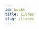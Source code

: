 ```yaml
---
id: books
title: Livres
slug: /livres
---
```



<div className="container">
    <div className="row">
        <div className="col col--4">
            <BlogCard
            link="https://www.poodr.com/"
            title="Practical Object-Oriented Design, An Agile Primer Using Ruby (POODR)"
            summary="Un livre qui part d'un problème a priori simple: comment modéliser des vélos en classes Ruby. Chaque chapitre présente une nouvelle contrainte de développement et déconstruit les principes du précédent. Lecture pas évidente pour les juniors mais très intéressante !"
            author="Sandi Metz"
            tag="POO"
            />
        </div>
        <div className="col col--4">
            <BlogCard
            link="http://rebuilding-rails.com/"
            title="Rebuilding Rails"
            summary="Rails est un outil qui peut paraître magique. Avec ce livre tu pars de zéro et tu reconstruis en Ruby le framework pour comprendre ce qu'ils se passe dans les rouages d'une application."
            author="Noah Gibbs"
            tag="RAILS"
            />
        </div>
    </div>
</div>